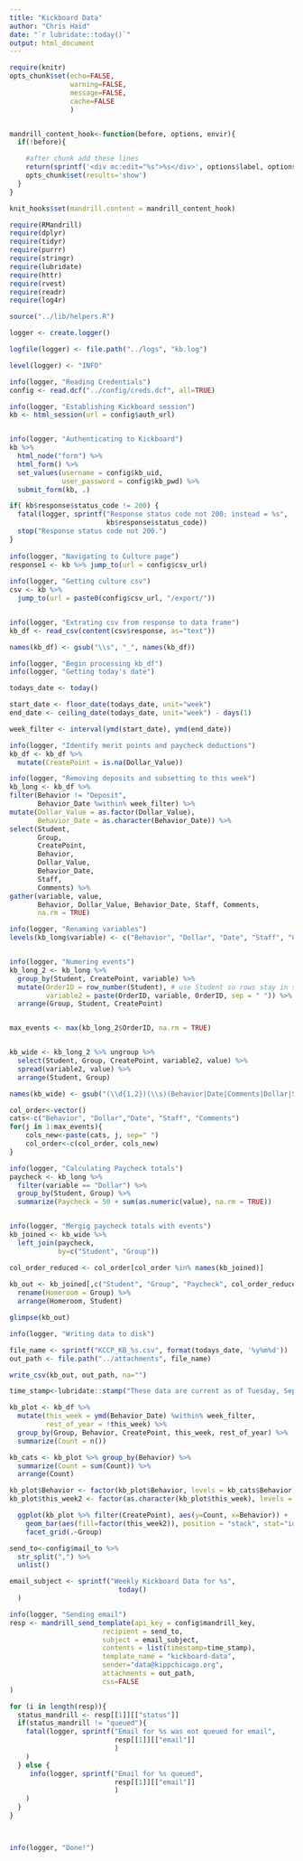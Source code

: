 ```yaml
---
title: "Kickboard Data"
author: "Chris Haid"
date: "`r lubridate::today()`"
output: html_document
---
```

```r
require(knitr)
opts_chunk$set(echo=FALSE, 
               warning=FALSE,
               message=FALSE,
               cache=FALSE
               )


mandrill_content_hook<-function(before, options, envir){
  if(!before){

    #after chunk add these lines
    return(sprintf('<div mc:edit="%s">%s</div>', options$label, options$label))
    opts_chunk$set(results='show')
  }
}

knit_hooks$set(mandrill.content = mandrill_content_hook)
```

```r

require(RMandrill)
require(dplyr)
require(tidyr)
require(purrr)
require(stringr)
require(lubridate)
require(httr)
require(rvest)
require(readr)
require(log4r)

source("../lib/helpers.R")
```


```r
logger <- create.logger()

logfile(logger) <- file.path("../logs", "kb.log")

level(logger) <- "INFO"

info(logger, "Reading Credentials")
config <- read.dcf("../config/creds.dcf", all=TRUE)

info(logger, "Establishing Kickboard session")
kb <- html_session(url = config$auth_url)


info(logger, "Authenticating to Kickboard")
kb %>% 
  html_node("form") %>% 
  html_form() %>% 
  set_values(username = config$kb_uid, 
             user_password = config$kb_pwd) %>%
  submit_form(kb, .)

if( kb$response$status_code != 200) {
  fatal(logger, sprintf("Response status code not 200; instead = %s", 
                        kb$response$status_code))
  stop("Response status code not 200.")
}
  
info(logger, "Navigating to Culture page")
response1 <- kb %>% jump_to(url = config$csv_url)
  
info(logger, "Getting culture csv")
csv <- kb %>% 
  jump_to(url = paste0(config$csv_url, "/export/"))


info(logger, "Extrating csv from response to data frame")
kb_df <- read_csv(content(csv$response, as="text"))

names(kb_df) <- gsub("\\s", "_", names(kb_df))

info(logger, "Begin processing kb_df")
info(logger, "Getting today's date")

todays_date <- today()

start_date <- floor_date(todays_date, unit="week")
end_date <- ceiling_date(todays_date, unit="week") - days(1)

week_filter <- interval(ymd(start_date), ymd(end_date))

info(logger, "Identify merit points and paycheck deductions")
kb_df <- kb_df %>%
  mutate(CreatePoint = is.na(Dollar_Value))

info(logger, "Removing deposits and subsetting to this week")
kb_long <- kb_df %>%
filter(Behavior != "Deposit",
       Behavior_Date %within% week_filter) %>%
mutate(Dollar_Value = as.factor(Dollar_Value),
       Behavior_Date = as.character(Behavior_Date)) %>%
select(Student, 
       Group, 
       CreatePoint, 
       Behavior, 
       Dollar_Value, 
       Behavior_Date, 
       Staff, 
       Comments) %>%
gather(variable, value, 
       Behavior, Dollar_Value, Behavior_Date, Staff, Comments,
       na.rm = TRUE)

info(logger, "Renaming variables")
levels(kb_long$variable) <- c("Behavior", "Dollar", "Date", "Staff", "Comments")


info(logger, "Numering events")
kb_long_2 <- kb_long %>%
  group_by(Student, CreatePoint, variable) %>%
  mutate(OrderID = row_number(Student), # use Student so rows stay in same order
         variable2 = paste(OrderID, variable, OrderID, sep = " ")) %>%
  arrange(Group, Student, CreatePoint)


max_events <- max(kb_long_2$OrderID, na.rm = TRUE)


kb_wide <- kb_long_2 %>% ungroup %>%
  select(Student, Group, CreatePoint, variable2, value) %>%
  spread(variable2, value) %>%
  arrange(Student, Group)

names(kb_wide) <- gsub("(\\d{1,2})(\\s)(Behavior|Date|Comments|Dollar|Staff)(\\s)(\\d{1,2})", "\\3\\4\\5",   names(kb_wide))

col_order<-vector()
cats<-c("Behavior", "Dollar","Date", "Staff", "Comments")
for(j in 1:max_events){
    cols_new<-paste(cats, j, sep=" ")
    col_order<-c(col_order, cols_new)
} 

info(logger, "Calculating Paycheck totals")
paycheck <- kb_long %>%
  filter(variable == "Dollar") %>%
  group_by(Student, Group) %>%
  summarize(Paycheck = 50 + sum(as.numeric(value), na.rm = TRUE))


info(logger, "Mergig paycheck totals with events")
kb_joined <- kb_wide %>%
  left_join(paycheck,
            by=c("Student", "Group"))

col_order_reduced <- col_order[col_order %in% names(kb_joined)]
  
kb_out <- kb_joined[,c("Student", "Group", "Paycheck", col_order_reduced)] %>%
  rename(Homeroom = Group) %>%
  arrange(Homeroom, Student)

glimpse(kb_out)

info(logger, "Writing data to disk")

file_name <- sprintf("KCCP_KB_%s.csv", format(todays_date, '%y%m%d'))
out_path <- file.path("../attachments", file_name)

write_csv(kb_out, out_path, na="")

```


```r
time_stamp<-lubridate::stamp("These data are current as of Tuesday, September 14, 2001 at 4:41 pm")(now())
```

```r

kb_plot <- kb_df %>%
  mutate(this_week = ymd(Behavior_Date) %within% week_filter,
         rest_of_year = !this_week) %>%
  group_by(Group, Behavior, CreatePoint, this_week, rest_of_year) %>%
  summarize(Count = n()) 

kb_cats <- kb_plot %>% group_by(Behavior) %>%
  summarize(Count = sum(Count)) %>%
  arrange(Count)

kb_plot$Behavior <- factor(kb_plot$Behavior, levels = kb_cats$Behavior)
kb_plot$this_week2 <- factor(as.character(kb_plot$this_week), levels = c("FALSE", "TRUE"))

  ggplot(kb_plot %>% filter(CreatePoint), aes(y=Count, x=Behavior)) +
    geom_bar(aes(fill=factor(this_week2)), position = "stack", stat="identity") + coord_flip() + 
    facet_grid(.~Group)

```

```r

send_to<-config$mail_to %>% 
  str_split(",") %>% 
  unlist()

email_subject <- sprintf("Weekly Kickboard Data for %s",
                           today()
  )

info(logger, "Sending email")
resp <- mandrill_send_template(api_key = config$mandrill_key,
                       recipient = send_to,
                       subject = email_subject,
                       contents = list(timestamp=time_stamp),
                       template_name = "kickboard-data",
                       sender="data@kippchicago.org",
                       attachments = out_path,
                       css=FALSE
)

for (i in length(resp)){
  status_mandrill <- resp[[1]][["status"]]
  if(status_mandrill != "queued"){
    fatal(logger, sprintf("Email for %s was not queued for email",
                          resp[[1]][["email"]]
                          )
    )
  } else {
     info(logger, sprintf("Email for %s queued",
                          resp[[1]][["email"]]
                          )
    )
  }
}



info(logger, "Done!")
```

